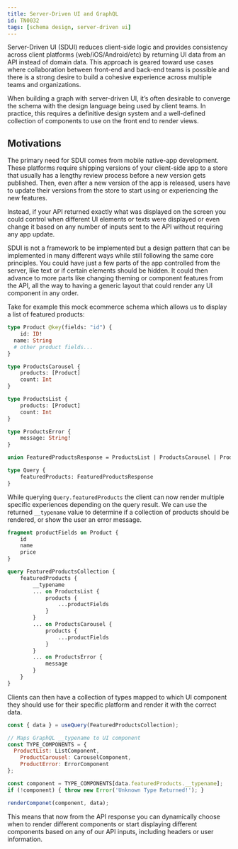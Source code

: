 ```yaml
---
title: Server-Driven UI and GraphQL
id: TN0032
tags: [schema design, server-driven ui]
---
```



Server-Driven UI (SDUI) reduces client-side logic and provides consistency across client platforms (web/iOS/Android/etc) by returning UI data from an API instead of domain data. This approach is geared toward use cases where collaboration between front-end and back-end teams is possible and there is a strong desire to build a cohesive experience across multiple teams and organizations.

When building a graph with server-driven UI, it’s often desirable to converge the schema with the design language being used by client teams. In practice, this requires a definitive design system and a well-defined collection of components to use on the front end to render views.

## Motivations

The primary need for SDUI comes from mobile native-app development. These platforms require shipping versions of your client-side app to a store that usually has a lengthy review process before a new version gets published. Then, even after a new version of the app is released, users have to update their versions from the store to start using or experiencing the new features.

Instead, if your API returned exactly what was displayed on the screen you could control when different UI elements or texts were displayed or even change it based on any number of inputs sent to the API without requiring any app update.

SDUI is not a framework to be implemented but a design pattern that can be implemented in many different ways while still following the same core principles. You could have just a few parts of the app controlled from the server, like text or if certain elements should be hidden. It could then advance to more parts like changing theming or component features from the API, all the way to having a generic layout that could render any UI component in any order.

Take for example this mock ecommerce schema which allows us to display a list of featured products:

```graphql
type Product @key(fields: "id") {
	id: ID!
  name: String
  # other product fields...
}

type ProductsCarousel {
	products: [Product]
	count: Int
}

type ProductsList {
	products: [Product]
	count: Int
}

type ProductsError {
	message: String!
}

union FeaturedProductsResponse = ProductsList | ProductsCarousel | ProductsError

type Query {
	featuredProducts: FeaturedProductsResponse
}
```

While querying `Query.featuredProducts` the client can now render multiple specific experiences depending on the query result. We can use the returned `__typename` value to determine if a collection of products should be rendered, or show the user an error message.

```graphql
fragment productFields on Product {
	id
	name
	price
}

query FeaturedProductsCollection {
	featuredProducts {
		__typename
		... on ProductsList {
			products {
				...productFields
			}
		}
		... on ProductsCarousel {
			products {
				...productFields			
			}
		}
		... on ProductsError {
			message
		}
	}
}
```

Clients can then have a collection of types mapped to which UI component they should use for their specific platform and render it with the correct data.

```jsx
const { data } = useQuery(FeaturedProductsCollection);

// Maps GraphQL __typename to UI component
const TYPE_COMPONENTS = {
  ProductList: ListComponent,
	ProductCarousel: CarouselComponent,
	ProductError: ErrorComponent
};

const component = TYPE_COMPONENTS[data.featuredProducts.__typename];
if (!component) { throw new Error('Unknown Type Returned!'); }

renderComponet(component, data);
```

This means that now from the API response you can dynamically choose when to render different components or start displaying different components based on any of our API inputs, including headers or user information.
